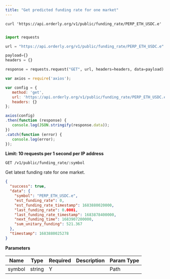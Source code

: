 ```yaml
---
title: "Get predicted funding rate for one market"
---
```


<RequestExample>

```shell
curl 'https://api.orderly.org/v1/public/funding_rate/PERP_ETH_USDC.e'
```

```java
```

```python
import requests

url = "https://api.orderly.org/v1/public/funding_rate/PERP_ETH_USDC.e"

payload={}
headers = {}

response = requests.request("GET", url, headers=headers, data=payload)

```

```javascript
var axios = require('axios');

var config = {
   method: 'get',
   url: 'https://api.orderly.org/v1/public/funding_rate/PERP_ETH_USDC.e',
   headers: {}
};

axios(config)
.then(function (response) {
   console.log(JSON.stringify(response.data));
})
.catch(function (error) {
   console.log(error);
});

```
</RequestExample>

**Limit: 10 requests per 1 second per IP address**

`GET /v1/public/funding_rate/:symbol`

Get latest funding rate for one market.

<ResponseExample>

```json Response
{
  "success": true,
  "data": {
    "symbol": "PERP_ETH_USDC.e",
    "est_funding_rate": 0,
    "est_funding_rate_timestamp": 1683880020000,
    "last_funding_rate": 0.0001,
    "last_funding_rate_timestamp": 1683878400000,
    "next_funding_time": 1683907200000,
    "sum_unitary_funding": 521.367
  },
  "timestamp": 1683880025278
}
```
</ResponseExample>

**Parameters**

| Name      | Type   | Required   | Description                                                         |Param Type  |
| --------- | ------ | ---------- | ------------------------------------------------------------------- |------------|
| symbol    | string | Y          |                                                                     |Path        |